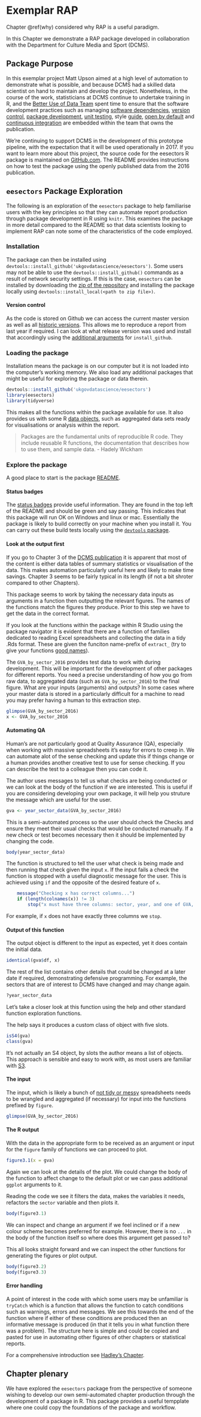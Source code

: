 # Exemplar RAP {#exemplar}

Chapter \@ref(why) considered why RAP is a useful paradigm.  

In this Chapter we demonstrate a RAP package developed in collaboration with the Department for Culture Media and Sport (DCMS).

## Package Purpose

In this exemplar project Matt Upson aimed at a high level of automation to demonstrate what is possible, and because DCMS had a skilled data scientist on hand to maintain and develop the project. Nonetheless, in the course of the work, statisticians at DCMS continue to undertake training in R, and the [Better Use of Data Team](https://data.blog.gov.uk/) spent time to ensure that the software development practices such as managing [software dependencies](https://www.gov.uk/service-manual/technology/managing-software-dependencies), [version control](https://www.gov.uk/service-manual/technology/maintaining-version-control-in-coding), [package development](http://r-pkgs.had.co.nz/),  [unit testing](http://r-pkgs.had.co.nz/tests.html), style [guide](http://adv-r.had.co.nz/Style.html), [open by default](https://www.gov.uk/service-manual/technology/making-source-code-open-and-reusable) and [continuous integration](https://www.r-bloggers.com/continuous-integration-for-r-packages/) are embedded within the team that owns the publication.

We’re continuing to support DCMS in the development of this prototype pipeline, with the expectation that it will be used operationally in 2017. If you want to learn more about this project, the source code for the eesectors R package is maintained on [GitHub.com](https://github.com/ukgovdatascience/eesectors). The README provides instructions on how to test the package using the openly published data from the 2016 publication.  

## `eesectors` Package Exploration

The following is an exploration of the `eesectors` package to help familiarise users with the key principles so that they can automate report production through package development in R using `knitr`. This examines the package in more detail compared to the README so that data scientists looking to implement RAP can note some of the characteristics of the code employed.

### Installation

The package can then be installed using
`devtools::install_github('ukgovdatascience/eesectors')`. Some users may
not be able to use the `devtools::install_github()` commands as a result
of network security settings. If this is the case, `eesectors` can be
installed by downloading the [zip of the
repository](https://github.com/ukgovdatascience/govstyle/archive/master.zip)
and installing the package locally using
`devtools::install_local(<path to zip file>)`.

#### Version control

As the code is stored on Github we can access the current master version as well as all [historic versions](https://github.com/ukgovdatascience/eesectors/releases). This allows me to reproduce a report from last year if required. I can look at what release version was used and install that accordingly using the [additional arguments](ftp://cran.r-project.org/pub/R/web/packages/githubinstall/vignettes/githubinstall.html) for `install_github`. 

### Loading the package

Installation means the package is on our computer but it is not loaded into the computer's working memory. We also load any additional packages that might be useful for exploring the package or data therein.    

```r

devtools::install_github('ukgovdatascience/eesectors')
library(eesectors)
library(tidyverse)

```

This makes all the functions within the package available for use. It also provides us with some R [data objects](https://github.com/ukgovdatascience/eesectors/tree/master/data), such as aggregated data sets ready for visualisations or analysis within the report.  

> Packages are the fundamental units of reproducible R code. They include reusable R functions, the documentation that describes how to use them, and sample data. - Hadely Wickham

### Explore the package

A good place to start is the package [README](https://github.com/ukgovdatascience/eesectors).

#### Status badges

The [status badges](https://stackoverflow.com/questions/35563012/what-are-the-status-tags-like-build-passing) provide useful information. They are found in the top left of the README and should be green and say passing. This indicates that this package will run OK on Windows and linux or mac. Essentially the package is likely to build correctly on your machine when you install it. You can carry out these build tests locally using the [`devtools` package](https://github.com/hadley/devtools).  

#### Look at the output first

If you go to Chapter 3 of the [DCMS publication](https://www.gov.uk/government/statistics/dcms-sectors-economic-estimates-2016) it is apparent that most of the content is either data tables of summary statistics or visualisation of the data. This makes automation particularly useful here and likely to make time savings. Chapter 3 seems to be fairly typical in its length (if not a bit shroter compared to other Chapters).

This package seems to work by taking the necessary data inputs as arguments in a function then outputting the relevant figures. The names of the functions match the figures they produce. Prior to this step we have to get the data in the correct format.  

If you look at the functions within the package within R Studio using the package navigator it is evident that there are a function of families dedicated to reading Excel spreadsheets and collecting the data in a tidy .Rds format. These are given the funciton name-prefix of `extract_` (try to give your functions [good names](http://adv-r.had.co.nz/Style.html)). 

The `GVA_by_sector_2016` provides test data to work with during development. This will be important for the development of other packages for different reports. You need a precise understanding of how you go from raw data, to aggregated data (such as `GVA_by_sector_2016`) to the final figure. What are your inputs (arguments) and outputs? In some cases where your master data is stored in a particularly difficult for a machine to read you may prefer having a human to this extraction step.  

```r
glimpse(GVA_by_sector_2016)
x <- GVA_by_sector_2016
```

#### Automating QA

Human's are not particularly good at Quality Assurance (QA), especially when working with massive spreadsheets it's easy for errors to creep in. We can automate alot of the sense checking and update this if things change or a human provides another creative test to use for sense checking. If you can describe the test to a colleague then you can code it.  

The author uses messages to tell us what checks are being conducted or we can look at the body of the function if we are interested. This is useful if you are considering developing your own package, it will help you struture the message which are useful for the user.

```r

gva <- year_sector_data(GVA_by_sector_2016)
```

This is a semi-automated process so the user should check the Checks and ensure they meet their usual checks that would be conducted manually. If a new check or test becomes necessary then it should be implemented by changing the code.

```r
body(year_sector_data)
```

The function is  structured to tell the user what check is being made and then running that check given the input `x`. If the input fails a check the function is stopped with a useful diagnostic message for the user. This is achieved using `if` and the opposite of the desired feature of `x`.  

```r
    message("Checking x has correct columns...")
    if (length(colnames(x)) != 3) 
        stop("x must have three columns: sector, year, and one of GVA, export, or x")
```


For example, if `x` does not have exactly three columns we `stop`.

#### Output of this function

The output object is different to the input as expected, yet it does contain the initial data.

```r
identical(gva$df, x)

```

The rest of the list contains other details that could be changed at a later date if required, demonstrating defensive programming. For example, the sectors that are of interest to DCMS have changed and may change again.

```r
?year_sector_data
```


Let's take a closer look at this function using the help and other standard function exploration functions.

The help says it produces a custom class of object with five slots.

```r
isS4(gva)
class(gva)
```

It's not actually an S4 object, by slots the author means a list of objects. This approach is sensible and easy to work with, as most users are familiar with [S3](http://adv-r.had.co.nz/S3.html).

#### The input

The input, which is likely a bunch of [not tidy or messy](https://cran.r-project.org/web/packages/tidyr/vignettes/tidy-data.html) spreadsheets needs to be wrangled and aggregated (if necessary) for input into the functions prefixed by `figure`.

```r
glimpse(GVA_by_sector_2016)
```

#### The R output

With the data in the appropriate form to be received as an argument or input for the `figure` family of functions we can proceed to plot.

```r
figure3.1(x = gva)

```

Again we can look at the details of the plot. We could change the body of the function to affect change to the default plot or we can pass additional `ggplot` arguments to it.

Reading the code we see it filters the data, makes the variables it needs, refactors the `sector` variable and then plots it. 

```r
body(figure3.1)

```

We can inspect and change an argument if we feel inclined or if a new colour scheme becomes preferred for example. However, there is no `...` in the body of the function itself so where does this argument get passed to?

This all looks straight forward and we can inspect the other functions for generating the figures or plot output.

```r
body(figure3.2)
body(figure3.3)
```

#### Error handling

A point of interest in the code with which some users may be unfamiliar is `tryCatch` which is a function that allows the function to catch conditions such as warnings, errors and messages. We see this towards the end of the function where if either of these conditions are produced then an informative message is produced (in that it tells you in what function there was a problem). The structure here is simple and could be copied and pasted for use in automating other figures of other chapters or statistical reports.  

For a comprehensive introduction see [Hadley's Chapter](http://adv-r.had.co.nz/Exceptions-Debugging.html#condition-handling).  

## Chapter plenary

We have explored the `eesectors` package from the perspective of someone wishing to develop our own semi-automated chapter production through the development of a package in R. This package provides a useful tempplate where one could copy the foundations of the package and workflow.  